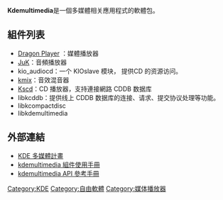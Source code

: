 {{unreferenced|time=2009-08-02T03:52:51+00:00}}
{{noteTA|G1=IT}}
'''Kdemultimedia'''是一個多媒體相关應用程式的軟體包。

== 組件列表 ==
* [[Dragon_Player|Dragon Player]]  ：媒體播放器 
* [[JuK|JuK]]：音頻播放器
* kio_audiocd：一个 KIOslave 模块， 提供CD 的资源访问。
* [[kmix|kmix]]：音效混音器
* [[Kscd|Kscd]]：CD 播放器，支持連接網路 CDDB 数据库
* libkcddb：提供线上 CDDB 数据库的连接、请求、提交协议处理等功能。
* libkcompactdisc
* libkdemultimedia

== 外部連結 ==
* [http://multimedia.kde.org/ KDE 多媒體計畫] {{Wayback|url=http://multimedia.kde.org/ |date=20200928112958 }}
* [http://docs.kde.org/stable/en/kdemultimedia/  kdemultimedia 組件使用手冊] {{Wayback|url=http://docs.kde.org/stable/en/kdemultimedia/ |date=20200806134506 }} 
* [http://api.kde.org/4.x-api/kdemultimedia-apidocs/ kdemultimedia  API 參考手冊]{{Wayback|url=http://api.kde.org/4.x-api/kdemultimedia-apidocs/ |date=20100810023648 }} 

{{KDE}}

[[Category:KDE|Category:KDE]]
[[Category:自由軟體|Category:自由軟體]]
[[Category:媒体播放器|Category:媒体播放器]]